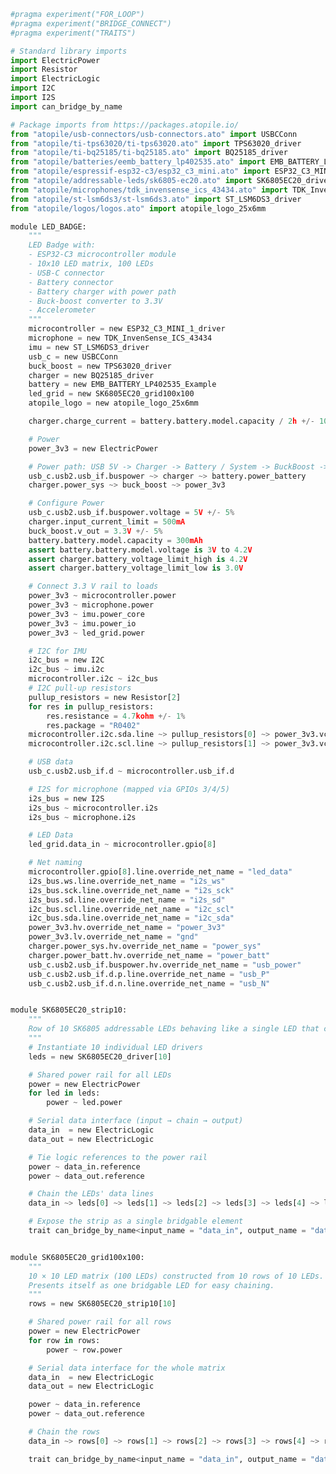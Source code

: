 
```python
#pragma experiment("FOR_LOOP")
#pragma experiment("BRIDGE_CONNECT")
#pragma experiment("TRAITS")

# Standard library imports
import ElectricPower
import Resistor
import ElectricLogic
import I2C
import I2S
import can_bridge_by_name

# Package imports from https://packages.atopile.io/
from "atopile/usb-connectors/usb-connectors.ato" import USBCConn
from "atopile/ti-tps63020/ti-tps63020.ato" import TPS63020_driver
from "atopile/ti-bq25185/ti-bq25185.ato" import BQ25185_driver
from "atopile/batteries/eemb_battery_lp402535.ato" import EMB_BATTERY_LP402535_Example
from "atopile/espressif-esp32-c3/esp32_c3_mini.ato" import ESP32_C3_MINI_1_driver
from "atopile/addressable-leds/sk6805-ec20.ato" import SK6805EC20_driver
from "atopile/microphones/tdk_invensense_ics_43434.ato" import TDK_InvenSense_ICS_43434
from "atopile/st-lsm6ds3/st-lsm6ds3.ato" import ST_LSM6DS3_driver
from "atopile/logos/logos.ato" import atopile_logo_25x6mm

module LED_BADGE:
    """
    LED Badge with:
    - ESP32-C3 microcontroller module
    - 10x10 LED matrix, 100 LEDs
    - USB-C connector
    - Battery connector
    - Battery charger with power path
    - Buck-boost converter to 3.3V
    - Accelerometer
    """
    microcontroller = new ESP32_C3_MINI_1_driver
    microphone = new TDK_InvenSense_ICS_43434
    imu = new ST_LSM6DS3_driver
    usb_c = new USBCConn
    buck_boost = new TPS63020_driver
    charger = new BQ25185_driver
    battery = new EMB_BATTERY_LP402535_Example
    led_grid = new SK6805EC20_grid100x100
    atopile_logo = new atopile_logo_25x6mm

    charger.charge_current = battery.battery.model.capacity / 2h +/- 10%

    # Power
    power_3v3 = new ElectricPower

    # Power path: USB 5V -> Charger -> Battery / System -> BuckBoost -> 3V3 rail
    usb_c.usb2.usb_if.buspower ~> charger ~> battery.power_battery
    charger.power_sys ~> buck_boost ~> power_3v3

    # Configure Power
    usb_c.usb2.usb_if.buspower.voltage = 5V +/- 5%
    charger.input_current_limit = 500mA
    buck_boost.v_out = 3.3V +/- 5%
    battery.battery.model.capacity = 300mAh
    assert battery.battery.model.voltage is 3V to 4.2V
    assert charger.battery_voltage_limit_high is 4.2V
    assert charger.battery_voltage_limit_low is 3.0V

    # Connect 3.3 V rail to loads
    power_3v3 ~ microcontroller.power
    power_3v3 ~ microphone.power
    power_3v3 ~ imu.power_core
    power_3v3 ~ imu.power_io
    power_3v3 ~ led_grid.power

    # I2C for IMU
    i2c_bus = new I2C
    i2c_bus ~ imu.i2c
    microcontroller.i2c ~ i2c_bus
    # I2C pull-up resistors
    pullup_resistors = new Resistor[2]
    for res in pullup_resistors:
        res.resistance = 4.7kohm +/- 1%
        res.package = "R0402"
    microcontroller.i2c.sda.line ~> pullup_resistors[0] ~> power_3v3.vcc
    microcontroller.i2c.scl.line ~> pullup_resistors[1] ~> power_3v3.vcc

    # USB data
    usb_c.usb2.usb_if.d ~ microcontroller.usb_if.d

    # I2S for microphone (mapped via GPIOs 3/4/5)
    i2s_bus = new I2S
    i2s_bus ~ microcontroller.i2s
    i2s_bus ~ microphone.i2s

    # LED Data
    led_grid.data_in ~ microcontroller.gpio[8]

    # Net naming
    microcontroller.gpio[8].line.override_net_name = "led_data"
    i2s_bus.ws.line.override_net_name = "i2s_ws"
    i2s_bus.sck.line.override_net_name = "i2s_sck"
    i2s_bus.sd.line.override_net_name = "i2s_sd"
    i2c_bus.scl.line.override_net_name = "i2c_scl"
    i2c_bus.sda.line.override_net_name = "i2c_sda"
    power_3v3.hv.override_net_name = "power_3v3"
    power_3v3.lv.override_net_name = "gnd"
    charger.power_sys.hv.override_net_name = "power_sys"
    charger.power_batt.hv.override_net_name = "power_batt"
    usb_c.usb2.usb_if.buspower.hv.override_net_name = "usb_power"
    usb_c.usb2.usb_if.d.p.line.override_net_name = "usb_P"
    usb_c.usb2.usb_if.d.n.line.override_net_name = "usb_N"


module SK6805EC20_strip10:
    """
    Row of 10 SK6805 addressable LEDs behaving like a single LED that can be bridged by name.
    """
    # Instantiate 10 individual LED drivers
    leds = new SK6805EC20_driver[10]

    # Shared power rail for all LEDs
    power = new ElectricPower
    for led in leds:
        power ~ led.power

    # Serial data interface (input → chain → output)
    data_in  = new ElectricLogic
    data_out = new ElectricLogic

    # Tie logic references to the power rail
    power ~ data_in.reference
    power ~ data_out.reference

    # Chain the LEDs' data lines
    data_in ~> leds[0] ~> leds[1] ~> leds[2] ~> leds[3] ~> leds[4] ~> leds[5] ~> leds[6] ~> leds[7] ~> leds[8] ~> leds[9] ~> data_out

    # Expose the strip as a single bridgable element
    trait can_bridge_by_name<input_name = "data_in", output_name = "data_out">


module SK6805EC20_grid100x100:
    """
    10 × 10 LED matrix (100 LEDs) constructed from 10 rows of 10 LEDs.
    Presents itself as one bridgable LED for easy chaining.
    """
    rows = new SK6805EC20_strip10[10]

    # Shared power rail for all rows
    power = new ElectricPower
    for row in rows:
        power ~ row.power

    # Serial data interface for the whole matrix
    data_in  = new ElectricLogic
    data_out = new ElectricLogic

    power ~ data_in.reference
    power ~ data_out.reference

    # Chain the rows
    data_in ~> rows[0] ~> rows[1] ~> rows[2] ~> rows[3] ~> rows[4] ~> rows[5] ~> rows[6] ~> rows[7] ~> rows[8] ~> rows[9] ~> data_out

    trait can_bridge_by_name<input_name = "data_in", output_name = "data_out">

```

